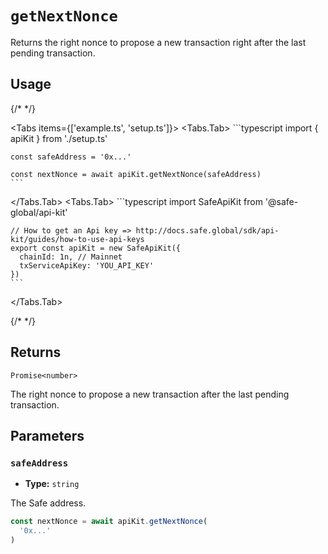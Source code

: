 
# `getNextNonce`

Returns the right nonce to propose a new transaction right after the last pending transaction.

## Usage

{/* <!-- vale off --> */}

<Tabs items={['example.ts', 'setup.ts']}>
  <Tabs.Tab>
    ```typescript
    import { apiKit } from './setup.ts'

    const safeAddress = '0x...'

    const nextNonce = await apiKit.getNextNonce(safeAddress)
    ```
  </Tabs.Tab>
  <Tabs.Tab>
    ```typescript
    import SafeApiKit from '@safe-global/api-kit'

    // How to get an Api key => http://docs.safe.global/sdk/api-kit/guides/how-to-use-api-keys
    export const apiKit = new SafeApiKit({
      chainId: 1n, // Mainnet
      txServiceApiKey: 'YOU_API_KEY'
    })
    ```
  </Tabs.Tab>
</Tabs>

{/* <!-- vale on --> */}

## Returns

`Promise<number>`

The right nonce to propose a new transaction after the last pending transaction.

## Parameters

### `safeAddress`

- **Type:** `string`

The Safe address.

```typescript focus=2
const nextNonce = await apiKit.getNextNonce(
  '0x...'
)
```
